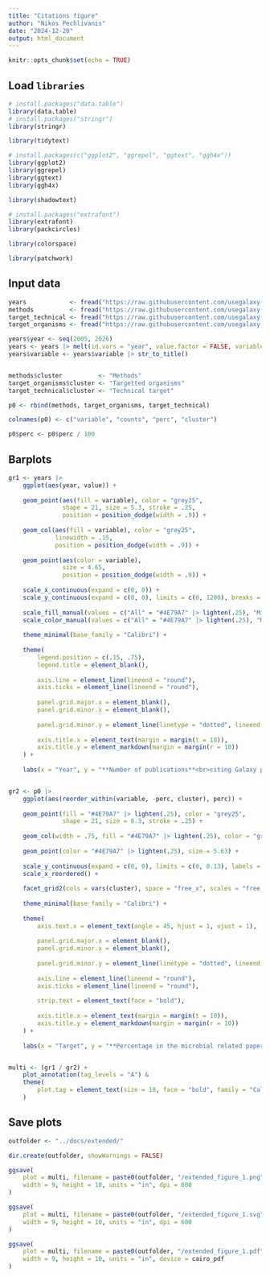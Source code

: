 ```yaml
---
title: "Citations figure"
author: "Nikos Pechlivanis"
date: "2024-12-20"
output: html_document
---
```


```r
knitr::opts_chunk$set(echo = TRUE)
```

## Load `libraries`

```r
# install.packages("data.table")
library(data.table)
# install.packages("stringr")
library(stringr)

library(tidytext)

# install.packages(c("ggplot2", "ggrepel", "ggtext", "ggh4x"))
library(ggplot2)
library(ggrepel)
library(ggtext)
library(ggh4x)

library(shadowtext)

# install.packages("extrafont")
library(extrafont)
library(packcircles)

library(colorspace)

library(patchwork)
```

## Input data

```r
years            <- fread("https://raw.githubusercontent.com/usegalaxy-eu/microgalaxy_paper_2025/refs/heads/main/results/citations/years.csv")
methods          <- fread("https://raw.githubusercontent.com/usegalaxy-eu/microgalaxy_paper_2025/refs/heads/main/results/citations/methods.csv")
target_technical <- fread("https://raw.githubusercontent.com/usegalaxy-eu/microgalaxy_paper_2025/refs/heads/main/results/citations/technical_target.csv")
target_organisms <- fread("https://raw.githubusercontent.com/usegalaxy-eu/microgalaxy_paper_2025/refs/heads/main/results/citations/targeted_organisms.csv")

years$year <- seq(2005, 2026)
years <- years |> melt(id.vars = "year", value.factor = FALSE, variable.factor = FALSE)
years$variable <- years$variable |> str_to_title()


methods$cluster          <- "Methods"
target_organisms$cluster <- "Targetted organisms"
target_technical$cluster <- "Technical target"

p0 <- rbind(methods, target_organisms, target_technical)

colnames(p0) <- c("variable", "counts", "perc", "cluster")

p0$perc <- p0$perc / 100

```


## Barplots 

```r

gr1 <- years |>
    ggplot(aes(year, value)) +
    
    geom_point(aes(fill = variable), color = "grey25", 
               shape = 21, size = 5.3, stroke = .25, 
               position = position_dodge(width = .9)) +
    
    geom_col(aes(fill = variable), color = "grey25", 
             linewidth = .15, 
             position = position_dodge(width = .9)) +
    
    geom_point(aes(color = variable),
               size = 4.65,
               position = position_dodge(width = .9)) +
    
    scale_x_continuous(expand = c(0, 0)) +
    scale_y_continuous(expand = c(0, 0), limits = c(0, 1200), breaks = seq(200, 1000, by = 200)) +
    
    scale_fill_manual(values = c("All" = "#4E79A7" |> lighten(.25), "Microbial" = "#E15759" |> darken(.3))) +
    scale_color_manual(values = c("All" = "#4E79A7" |> lighten(.25), "Microbial" = "#E15759" |> darken(.3))) +
    
    theme_minimal(base_family = "Calibri") +
    
    theme(
        legend.position = c(.15, .75),
        legend.title = element_blank(),
        
        axis.line = element_line(lineend = "round"),
        axis.ticks = element_line(lineend = "round"),
        
        panel.grid.major.x = element_blank(),
        panel.grid.minor.x = element_blank(),
        
        panel.grid.minor.y = element_line(linetype = "dotted", lineend = "round"),
        
        axis.title.x = element_text(margin = margin(t = 10)),
        axis.title.y = element_markdown(margin = margin(r = 10))
    ) +
    
    labs(x = "Year", y = "**Number of publications**<br>citing Galaxy papers")


gr2 <- p0 |>
    ggplot(aes(reorder_within(variable, -perc, cluster), perc)) +
    
    geom_point(fill = "#4E79A7" |> lighten(.25), color = "grey25", 
               shape = 21, size = 6.3, stroke = .25) +
    
    geom_col(width = .75, fill = "#4E79A7" |> lighten(.25), color = "grey25", linewidth = .15) +
    
    geom_point(color = "#4E79A7" |> lighten(.25), size = 5.63) +
    
    scale_y_continuous(expand = c(0, 0), limits = c(0, 0.13), labels = scales::percent, breaks = seq(.01, .12, by = .02)) +
    scale_x_reordered() +
    
    facet_grid2(cols = vars(cluster), space = "free_x", scales = "free_x", axes = "all") +
    
    theme_minimal(base_family = "Calibri") +
    
    theme(
        axis.text.x = element_text(angle = 45, hjust = 1, vjust = 1),
        
        panel.grid.major.x = element_blank(),
        panel.grid.minor.x = element_blank(),
        
        panel.grid.minor.y = element_line(linetype = "dotted", lineend = "round"),
        
        axis.line = element_line(lineend = "round"),
        axis.ticks = element_line(lineend = "round"),
        
        strip.text = element_text(face = "bold"),
        
        axis.title.x = element_text(margin = margin(t = 10)),
        axis.title.y = element_markdown(margin = margin(r = 10))
    ) +
    
    labs(x = "Target", y = "**Percentage in the microbial related papers**<br>citing Galaxy papers")


multi <- (gr1 / gr2) + 
    plot_annotation(tag_levels = "A") &
    theme(
        plot.tag = element_text(size = 18, face = "bold", family = "Calibri")
    )

```

## Save plots


```r
outfolder <- "../docs/extended/"

dir.create(outfolder, showWarnings = FALSE)

ggsave(
    plot = multi, filename = paste0(outfolder, "/extended_figure_1.png"),
    width = 9, height = 10, units = "in", dpi = 600
)

ggsave(
    plot = multi, filename = paste0(outfolder, "/extended_figure_1.svg"),
    width = 9, height = 10, units = "in", dpi = 600
)

ggsave(
    plot = multi, filename = paste0(outfolder, "/extended_figure_1.pdf"),
    width = 9, height = 10, units = "in", device = cairo_pdf
)

```







